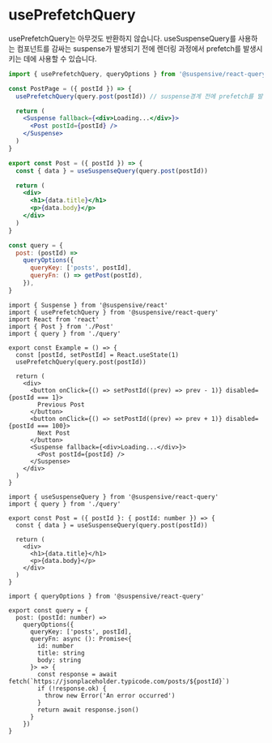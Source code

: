 
# usePrefetchQuery

usePrefetchQuery는 아무것도 반환하지 않습니다. useSuspenseQuery를 사용하는 컴포넌트를 감싸는 suspense가 발생되기 전에 렌더링 과정에서 prefetch를 발생시키는 데에 사용할 수 있습니다.

```jsx /usePrefetchQuery/
import { usePrefetchQuery, queryOptions } from '@suspensive/react-query'

const PostPage = ({ postId }) => {
  usePrefetchQuery(query.post(postId)) // suspense경계 전에 prefetch를 발생 시키는 데에 사용합니다

  return (
    <Suspense fallback={<div>Loading...</div>}>
      <Post postId={postId} />
    </Suspense>
  )
}

export const Post = ({ postId }) => {
  const { data } = useSuspenseQuery(query.post(postId))

  return (
    <div>
      <h1>{data.title}</h1>
      <p>{data.body}</p>
    </div>
  )
}

const query = {
  post: (postId) =>
    queryOptions({
      queryKey: ['posts', postId],
      queryFn: () => getPost(postId),
    }),
}
```

<Sandpack>

```tsx Example.tsx active
import { Suspense } from '@suspensive/react'
import { usePrefetchQuery } from '@suspensive/react-query'
import React from 'react'
import { Post } from './Post'
import { query } from './query'

export const Example = () => {
  const [postId, setPostId] = React.useState(1)
  usePrefetchQuery(query.post(postId))

  return (
    <div>
      <button onClick={() => setPostId((prev) => prev - 1)} disabled={postId === 1}>
        Previous Post
      </button>
      <button onClick={() => setPostId((prev) => prev + 1)} disabled={postId === 100}>
        Next Post
      </button>
      <Suspense fallback={<div>Loading...</div>}>
        <Post postId={postId} />
      </Suspense>
    </div>
  )
}
```

```tsx Post.tsx
import { useSuspenseQuery } from '@suspensive/react-query'
import { query } from './query'

export const Post = ({ postId }: { postId: number }) => {
  const { data } = useSuspenseQuery(query.post(postId))

  return (
    <div>
      <h1>{data.title}</h1>
      <p>{data.body}</p>
    </div>
  )
}
```

```tsx /query.ts
import { queryOptions } from '@suspensive/react-query'

export const query = {
  post: (postId: number) =>
    queryOptions({
      queryKey: ['posts', postId],
      queryFn: async (): Promise<{
        id: number
        title: string
        body: string
      }> => {
        const response = await fetch(`https://jsonplaceholder.typicode.com/posts/${postId}`)
        if (!response.ok) {
          throw new Error('An error occurred')
        }
        return await response.json()
      }
    })
}
```

</Sandpack>
